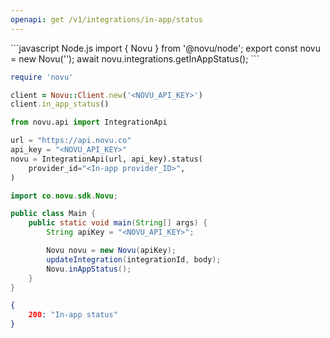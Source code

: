 ```yaml
---
openapi: get /v1/integrations/in-app/status
---
```


<RequestExample>
```javascript Node.js
import { Novu } from '@novu/node';  
export const novu = new Novu('<REPLACE_WITH_API_KEY_FROM_ADMIN_PANEL>');
await novu.integrations.getInAppStatus();
```

```ruby Ruby
require 'novu'

client = Novu::Client.new('<NOVU_API_KEY>')
client.in_app_status()
```

```python Python
from novu.api import IntegrationApi

url = "https://api.novu.co"
api_key = "<NOVU_API_KEY>"
novu = IntegrationApi(url, api_key).status(
    provider_id="<In-app provider_ID>",
)
```

```java Java
import co.novu.sdk.Novu;

public class Main {
    public static void main(String[] args) {
        String apiKey = "<NOVU_API_KEY>";

        Novu novu = new Novu(apiKey);
        updateIntegration(integrationId, body);
        Novu.inAppStatus();
    }
}
```

</RequestExample>

<ResponseExample>

```json Response
{
    200: "In-app status"
}
```

</ResponseExample>
